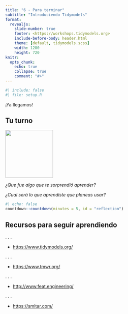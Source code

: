 ```yaml
---
title: "6 - Para terminar"
subtitle: "Introduciendo Tidymodels"
format:
  revealjs: 
    slide-number: true
    footer: <https://workshops.tidymodels.org>
    include-before-body: header.html
    theme: [default, tidymodels.scss]
    width: 1280
    height: 720
knitr:
  opts_chunk: 
    echo: true
    collapse: true
    comment: "#>"
---
```


```r
#| include: false
#| file: setup.R
```

::: r-fit-text
¡Ya llegamos!
:::

## Tu turno {transition="slide-in"}

![](images/parsnip-flagger.jpg){.absolute top="0" right="0" width="150" height="150"}

*¿Que fue algo que te sorprendió aprender?*


*¿Cual será lo que aprendiste que planeas usar?*

```r
#| echo: false
countdown::countdown(minutes = 5, id = "reflection")
```


## Recursos para seguir aprendiendo

. . .

- <https://www.tidymodels.org/>

. . .

- <https://www.tmwr.org/>

. . .

- <http://www.feat.engineering/>

. . .

- <https://smltar.com/>

